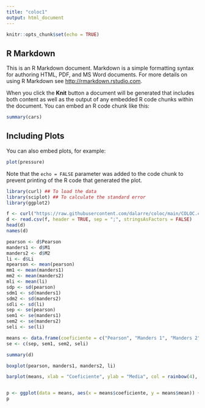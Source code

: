 ```yaml
---
title: "coloc1"
output: html_document
---
```


```r
knitr::opts_chunk$set(echo = TRUE)
```

## R Markdown

This is an R Markdown document. Markdown is a simple formatting syntax for authoring HTML, PDF, and MS Word documents. For more details on using R Markdown see <http://rmarkdown.rstudio.com>.

When you click the **Knit** button a document will be generated that includes both content as well as the output of any embedded R code chunks within the document. You can embed an R code chunk like this:

```r
summary(cars)
```

## Including Plots

You can also embed plots, for example:

```r
plot(pressure)
```

Note that the `echo = FALSE` parameter was added to the code chunk to prevent printing of the R code that generated the plot.



```r
library(curl) ## To load the data
library(sciplot) ## To calculate the standard error
library(ggplot2)
```

```r
f <- curl("https://raw.githubusercontent.com/dalarre/coloc/main/COLOC.csv")
d <- read.csv(f, header = TRUE, sep = ";", stringsAsFactors = FALSE)
head(d)
names(d)
```

```r
pearson <- d$Pearson
manders1 <- d$M1
manders2 <- d$M2
li <- d$Li
mpearson <- mean(pearson)
mm1 <- mean(manders1)
mm2 <- mean(manders2)
mli <- mean(li)
sdp <- sd(pearson)
sdm1 <- sd(manders1)
sdm2 <- sd(manders2)
sdli <- sd(li)
sep <- se(pearson)
sem1 <- se(manders1)
sem2 <- se(manders2)
seli <- se(li)

means <- data.frame(coeficiente = c("Pearson", "Manders 1", "Manders 2", "Li"), mean = c(mpearson, mm1, mm2, mli), se = c(sep, sem1, sem2, seli))
se <- c(sep, sem1, sem2, seli)

```
```r
summary(d)
```
```r
boxplot(pearson, manders1, manders2, li)
```
```r
barplot(means, xlab = "Coeficiente", ylab = "Media", col = rainbow(4), legend.text = c("Pearson", "Manders 1", "Manders 2", "Li"))
```
```r

```


```r
p <- ggplot(data = means, aes(x = means$coeficiente, y = means$mean)) + geom_col(width = 0.5) + geom_errorbar(aes(x=means$coeficiente, ymin = means$mean-means$se, ymax = means$mean+means$se), width = 0.05 ) + xlab("Coeficiente") + theme_bw()
p
```




